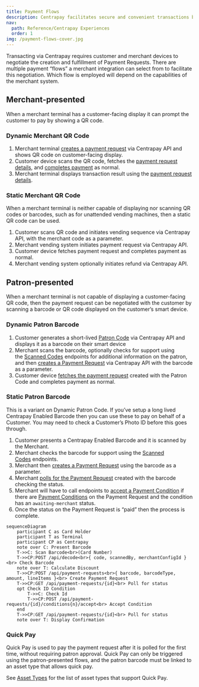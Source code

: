 ```yaml
---
title: Payment Flows
description: Centrapay facilitates secure and convenient transactions between customer and merchant devices, with multiple payment flows available for selection. Transact with ease and confidence using Centrapay.
nav:
  path: Reference/Centrapay Experiences
  order: 1
img: /payment-flows-cover.jpg
---
```

Transacting via Centrapay requires customer and merchant devices to negotiate the creation and fulfillment of Payment Requests. There are multiple payment “flows” a merchant integration can select from to facilitate this negotiation. Which flow is employed will depend on the capabilities of the merchant system.

## Merchant-presented

When a merchant terminal has a customer-facing display it can prompt the customer to pay by showing a QR code.

### Dynamic Merchant QR Code

1. Merchant terminal [creates a payment request](https://docs.centrapay.com/api/payment-requests#create-a-payment-request) via Centrapay API and shows QR code on customer-facing display.
2. Customer device scans the QR code, fetches the [payment request details](https://docs.centrapay.com/api/payment-requests#get-a-payment-request), and [completes payment](https://docs.centrapay.com/api/legacy-payment-requests#requests-pay) as normal.
3. Merchant terminal displays transaction result using the [payment request details](https://docs.centrapay.com/api/payment-requests#get-a-payment-request).

### Static Merchant QR Code

When a merchant terminal is neither capable of displaying nor scanning QR codes or barcodes, such as for unattended vending machines, then a static QR code can be used.

1. Customer scans QR code and initiates vending sequence via Centrapay API, with the merchant code as a parameter.
2. Merchant vending system initiates payment request via Centrapay API.
3. Customer device fetches payment request and completes payment as normal.
4. Merchant vending system optionally initiates refund via Centrapay API.

## Patron-presented

When a merchant terminal is not capable of displaying a customer-facing QR code, then the payment request can be negotiated with the customer by scanning a barcode or QR code displayed on the customer’s smart device.

### Dynamic Patron Barcode

1. Customer generates a short-lived [Patron Code](https://docs.centrapay.com/api/patron-codes) via Centrapay API and displays it as a barcode on their smart device
2. Merchant scans the barcode, optionally checks for support using the [Scanned Codes](https://docs.centrapay.com/api/scanned-codes#decode-scanned-code) endpoints for additional information on the patron, and then [creates a Payment Request](https://docs.centrapay.com/api/payment-requests#create-a-payment-request) via Centrapay API with the barcode as a parameter.
3. Customer device [fetches the payment request](https://docs.centrapay.com/api/payment-requests#get-a-payment-request) created with the Patron Code and completes payment as normal.

### Static Patron Barcode

This is a variant on Dynamic Patron Code. If you’ve setup a long lived Centrapay Enabled Barcode then you can use these to pay on behalf of a Customer. You may need to check a Customer’s Photo ID before this goes through.

1. Customer presents a Centrapay Enabled Barcode and it is scanned by the Merchant.
2. Merchant checks the barcode for support using the [Scanned Codes](https://docs.centrapay.com/api/scanned-codes#decode-scanned-code) endpoints.
3. Merchant then [creates a Payment Request](https://docs.centrapay.com/api/payment-requests#create-a-payment-request) using the barcode as a parameter.
4. Merchant [polls for the Payment Request](https://docs.centrapay.com/api/payment-requests#get-a-payment-request) created with the barcode checking the status.
5. Merchant will have to call endpoints to [accept a Payment Condition](https://docs.centrapay.com/api/payment-requests#accept-payment-condition) if there are [Payment Conditions](https://docs.centrapay.com/api/payment-requests#payment-condition) on the Payment Request and the condition has an `awaiting-merchant` status.
6. Once the status on the Payment Request is “paid” then the process is complete.

```mermaid
sequenceDiagram
	participant C as Card Holder
	participant T as Terminal
	participant CP as Centrapay
	note over C: Present Barcode
	T->>C: Scan Barcode<br>(Card Number)
	T->>CP:POST /api/decode<br>{ code, scannedBy, merchantConfigId }<br> Check Barcode
	note over T: Calculate Discount
	T->>CP:POST /api/payment-requests<br>{ barcode, barcodeType, amount, lineItems }<br> Create Payment Request
	T->>CP:GET /api/payment-requests/{id}<br> Poll for status
	opt Check ID Condition
		T->>C: Check Id
		T->>CP:POST /api/payment-requests/{id}/conditions{n}/accept<br> Accept Condition
	end
	T->>CP:GET /api/payment-requests/{id}<br> Poll for status
	note over T: Display Confirmation
```

### Quick Pay

Quick Pay is used to pay the payment request after it is polled for the first time, without requiring patron approval. Quick Pay can only be triggered using the patron-presented flows, and the patron barcode must be linked to an asset type that allows quick pay.

See [Asset Types](https://docs.centrapay.com/api/asset-types) for the list of asset types that support Quick Pay.
